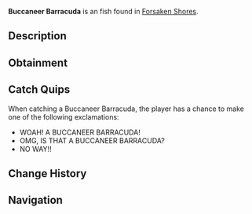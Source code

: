 {{FishInfobox
|image          = Buccaneer Barracuda.png
|rarity         = Uncommon
|sea            = First Sea
|location       = [[Forsaken Shores]]
|sublocation    = Coral Reef
|sources        = Fishing Rod
|radar_location = 
|xp             = 100
|weather        = 
|time           = Night
|season         = Winter
|bait           = Deep Coral
|base_weight    = 25
|base_value     = 250
|weight_range   = 16
|base_chance    = 60
|base_resil     = 50
}}
'''Buccaneer Barracuda''' is an {{Rarity|Uncommon}} fish found in [[Forsaken Shores]].

== Description ==
{{Description|Known for its sharp teeth, the Buccaneer Barracuda lurks near reefs, making it a thrilling catch for the daring.|Bestiary Entry}}

== Obtainment ==
{{Description|Lurks near reefs during the Night & when it's cold.|Bestiary Hint}}
{{Fish Availability|
Forsaken Shores/Surrounding Ocean
|top_rods      = 
Training Rod\284072.85\292839.73;
Flimsy Rod\194343.82\194343.82;
Azure Of Lagoon\191167.16\157942.72;
Free Spirit Rod\187133.13\149895.48;
Trident Rod\186970.71\120478.61;
Rapid Rod\175550.93\150944.34;
Leviathan's Fang Rod\176656.26\199942.85;
Ethereal Prism Rod\170520.13\194568.12;
Kraken Rod\138610.78\173747.82;
No-Life Rod\178550.61\162673.34;
Depthseeker Rod\176045.01\125039.9;
Verdant Shear Rod\174086.37\136774.42;
Avalanche Rod\172296.82\116785.76;
Astralhook Rod\170856.51\141816.55;
Blazebringer Rod\165806.66\145348.62;
Zeus Rod\164473.09\136333.21;
Seraphic Rod\162432.06\166130.71;
Volcanic Rod\160361.27\103471.66;
Challenger's Rod\157743.34\146863.58;
Rod Of The Forgotten Fang\147652.3\151515.02;
Rod Of The Depths\140361.57\132707.53;
Rod Of The Exalted One\130235.74\144889.19;
Steady Rod\80150.37\62384.3
|recommended   = Training Rod
}}

== Catch Quips ==
When catching a Buccaneer Barracuda, the player has a chance to make one of the following exclamations:
* WOAH! A BUCCANEER BARRACUDA!
* OMG, IS THAT A BUCCANEER BARRACUDA?
* NO WAY!!

== Change History ==
{{Change History|{{subst:Current Version}}}}

== Navigation ==
{{Fish Navbox|Forsaken Shores}}